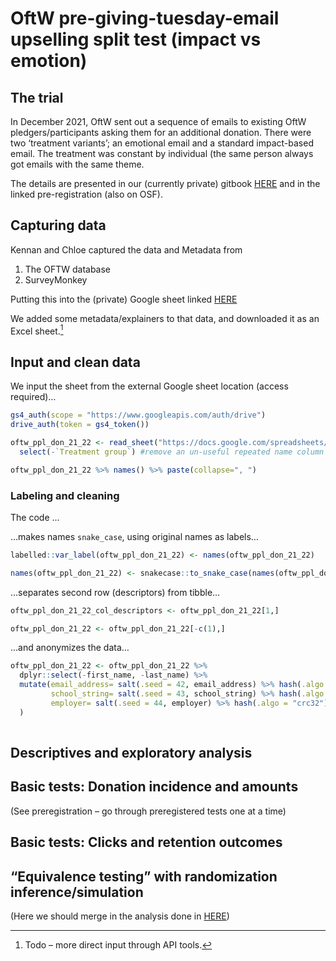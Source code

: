 # OftW pre-giving-tuesday-email upselling split test (impact vs emotion)

## The trial

In December 2021, OftW sent out a sequence of emails to existing OftW pledgers/participants asking them for an additional donation. There were two 'treatment variants'; an emotional email and a standard impact-based email. The treatment was constant by individual (the same person always got emails with the same theme.

The details are presented in our (currently private) gitbook [HERE](https://app.gitbook.com/o/-MfFk4CTSGwVOPkwnRgx/s/-Mf8cHxdwePMZXRTKnEE/contexts-and-environments-for-testing/one-for-the-world/pre-giving-tuesday-email-split-test) and in the linked pre-registration (also on OSF).

## Capturing data

Kennan and Chloe captured the data and Metadata from

1. The OFTW database
2. SurveyMonkey

Putting this into the (private) Google sheet linked [HERE](https://docs.google.com/spreadsheets/d/1iUKXkEqoadBgtUG_epBzUzCgA_J5mdWWstcXtpAdNJs/edit#gid=521638649)

We added some metadata/explainers to that data, and downloaded it as an Excel sheet.^[Todo -- more direct input through API tools.]


<!-- (This is gitignored so it won't be 'committed' to our repo, at least for now)

Quick note here on how Kennan put the (different types of) data together in that Gsheet. We probably should use the API tool to import it directly here. -->



## Input and clean data

We input the sheet from the external Google sheet location (access required)...


```r

gs4_auth(scope = "https://www.googleapis.com/auth/drive")
drive_auth(token = gs4_token())

oftw_ppl_don_21_22 <- read_sheet("https://docs.google.com/spreadsheets/d/1iUKXkEqoadBgtUG_epBzUzCgA_J5mdWWstcXtpAdNJs/edit#gid=521638649", sheet="Raw data (Mailchimp)")  %>% 
  select(-`Treatment group`) #remove an un-useful repeated name column

oftw_ppl_don_21_22 %>% names() %>% paste(collapse=", ")

```


### Labeling and cleaning 


The code ... 

...makes names `snake_case`, using original names as labels...

```r

labelled::var_label(oftw_ppl_don_21_22) <- names(oftw_ppl_don_21_22) 

names(oftw_ppl_don_21_22) <- snakecase::to_snake_case(names(oftw_ppl_don_21_22)) 

```

<!--Todo: Remove useless columns -->

...separates second row (descriptors) from tibble...

```r

oftw_ppl_don_21_22_col_descriptors <- oftw_ppl_don_21_22[1,]

oftw_ppl_don_21_22 <- oftw_ppl_don_21_22[-c(1),] 

```


...and anonymizes the data...

```r

oftw_ppl_don_21_22 <- oftw_ppl_don_21_22 %>%
  dplyr::select(-first_name, -last_name) %>%
  mutate(email_address= salt(.seed = 42, email_address) %>% hash(.algo = "crc32"),
         school_string= salt(.seed = 43, school_string) %>% hash(.algo = "crc32"),
         employer= salt(.seed = 44, employer) %>% hash(.algo = "crc32")
  )
  
```

## Descriptives and exploratory analysis



## Basic tests: Donation incidence and amounts

(See preregistration -- go through preregistered tests one at a time)

## Basic tests: Clicks and retention outcomes

## "Equivalence testing" with randomization inference/simulation

(Here we should merge in the analysis done in  [HERE](https://rethinkpriorities.github.io/methodology-statistics-design/inference-and-rough-equivalence-testing-with-binomial-outcomes.html#how-likely-are-proportions-this-similar-under-different-size-true-effect-sizes))
